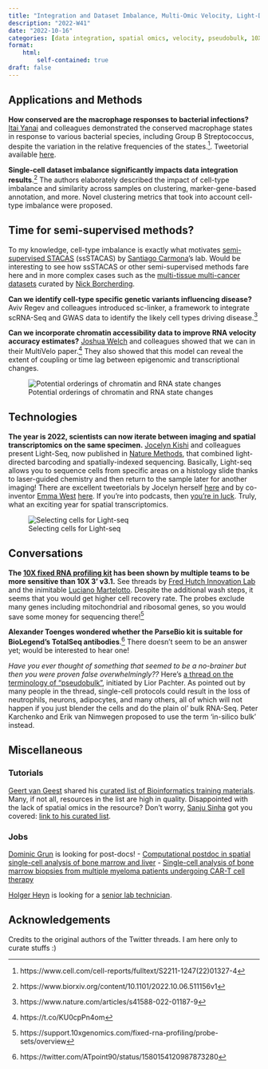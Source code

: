 ```yaml
---
title: "Integration and Dataset Imbalance, Multi-Omic Velocity, Light-Directed Spatial Transcriptomics, and many more"
description: "2022-W41"
date: "2022-10-16"
categories: [data integration, spatial omics, velocity, pseudobulk, 10X Fixed RNA Profiling]
format:
    html:
        self-contained: true
draft: false
---
```


## Applications and Methods

**How conserved are the macrophage responses to bacterial infections?** [Itai Yanai](https://twitter.com/ItaiYanai) and colleagues demonstrated the conserved macrophage states in response to various bacterial species, including Group B Streptococcus, despite the variation in the relative frequencies of the states.[^1]. Tweetorial available [here](https://twitter.com/ItaiYanai/status/1580021725068398592).

[^1]: https://www.cell.com/cell-reports/fulltext/S2211-1247(22)01327-4

**Single-cell dataset imbalance significantly impacts data integration results**.[^2] The authors elaborately described the impact of cell-type imbalance and similarity across samples on clustering, marker-gene-based annotation, and more. Novel clustering metrics that took into account cell-type imbalance were proposed.

[^2]: https://www.biorxiv.org/content/10.1101/2022.10.06.511156v1

::: {.callout-note icon="false"}
## Time for semi-supervised methods?

To my knowledge, cell-type imbalance is exactly what motivates [semi-supervised STACAS](https://carmonalab.github.io/STACAS.demo/STACAS.demo.html#semi-supervised-integration) (ssSTACAS) by [Santiago Carmona](https://twitter.com/carmonation?lang=en)'s lab. Would be interesting to see how ssSTACAS or other semi-supervised methods fare here and in more complex cases such as the [multi-tissue multi-cancer datasets](https://github.com/ncborcherding/utility) curated by [Nick Borcherding](https://twitter.com/thehumanborch).
:::

**Can we identify cell-type specific genetic variants influencing disease?** Aviv Regev and colleagues introduced sc-linker, a framework to integrate scRNA-Seq and GWAS data to identify the likely cell types driving disease.[^3]

[^3]: https://www.nature.com/articles/s41588-022-01187-9

**Can we incorporate chromatin accessibility data to improve RNA velocity accuracy estimates?** [Joshua Welch](https://twitter.com/LabWelch) and colleagues showed that we can in their MultiVelo paper.[^4] They also showed that this model can reveal the extent of coupling or time lag between epigenomic and transcriptional changes.

[^4]: https://t.co/KU0cpPn4om

::: column-margin
![Potential orderings of chromatin and RNA state changes](images/paste-E2F9F332.png)
:::

## Technologies

**The year is 2022, scientists can now iterate between imaging and spatial transcriptomics on the same specimen.** [Jocelyn Kishi](https://twitter.com/jykishi) and colleagues present Light-Seq, now published in [Nature Methods](https://www.nature.com/articles/s41592-022-01604-1), that combined light-directed barcoding and spatially-indexed sequencing. Basically, Light-seq allows you to sequence cells from specific areas on a histology slide thanks to laser-guided chemistry and then return to the sample later for another imaging! There are excellent tweetorials by Jocelyn herself [here](https://twitter.com/jykishi/status/1579508555228798977) and by co-inventor [Emma West](https://twitter.com/_emmarosewest/) [here](https://twitter.com/_emmarosewest/status/1579508561880965120). If you're into podcasts, then [you're in luck](https://fiftyyears.com/translation-podcast/2022/10/10/illuminating-biological-context-with-josie-kishi). Truly, what an exciting year for spatial transcriptomics.

::: column-margin
![Selecting cells for Light-seq](images/paste-4745C123.png)
:::

## Conversations

**The [10X fixed RNA profiling kit](https://www.10xgenomics.com/products/fixed-rna-profiling) has been shown by multiple teams to be more sensitive than 10X 3' v3.1.** See threads by [Fred Hutch Innovation Lab](https://twitter.com/HutchInnovation/status/1579958940783505411) and the inimitable [Luciano Martelotto](https://twitter.com/lgmartelotto/status/1541801740344885248?s=46&t=O2v-aD11SuSzzKgLVimV4g). Despite the additional wash steps, it seems that you would get higher cell recovery rate. The probes exclude many genes including mitochondrial and ribosomal genes, so you would save some money for sequencing there![^5]

[^5]: https://support.10xgenomics.com/fixed-rna-profiling/probe-sets/overview

**Alexander Toenges wondered whether the ParseBio kit is suitable for BioLegend's TotalSeq antibodies**.[^6] There doesn't seem to be an answer yet; would be interested to hear one!

[^6]: https://twitter.com/ATpoint90/status/1580154120987873280

*Have you ever thought of something that seemed to be a no-brainer but then you were proven false overwhelmingly??* Here's [a thread on the terminology of "pseudobulk"](https://twitter.com/lpachter/status/1579827777510834180), initiated by Lior Pachter. As pointed out by many people in the thread, single-cell protocols could result in the loss of neutrophils, neurons, adipocytes, and many others, all of which will not happen if you just blender the cells and do the plain ol' bulk RNA-Seq. Peter Karchenko and Erik van Nimwegen proposed to use the term 'in-silico bulk' instead.

## Miscellaneous

### Tutorials

[Geert van Geest](https://twitter.com/geertvangeest) shared his [curated list of Bioinformatics training materials](https://github.com/sib-swiss/training-collection/). Many, if not all, resources in the list are high in quality. Disappointed with the lack of spatial omics in the resource? Don't worry, [Sanju Sinha](https://twitter.com/Sanjusinha7) got you covered: [link to his curated list](https://twitter.com/Sanjusinha7/status/1578434020643205120).

### Jobs

[Dominic Grun](https://twitter.com/dominic_grun/) is looking for post-docs! - [Computational postdoc in spatial single-cell analysis of bone marrow and liver](https://t.co/gjPF5Lyzmm) - [Single-cell analysis of bone marrow biopsies from multiple myeloma patients undergoing CAR-T cell therapy](https://t.co/6wMRa99IDv)

[Holger Heyn](https://twitter.com/hoheyn/status/1580574672437276672) is looking for a [senior lab technician](https://recruitment.crg.eu/content/jobs/position/single-cell-genomics-%E2%80%93-senior-lab-technician%E2%80%9D).

## Acknowledgements {.appendix}

Credits to the original authors of the Twitter threads. I am here only to curate stuffs :)
